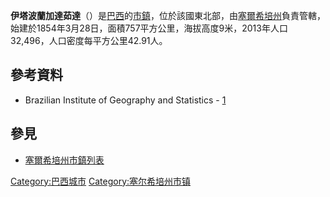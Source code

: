 {{coord|10|59|52|S|37|18|39|W|scale:30000|display=title}}

'''伊塔波蘭加達茹達'''（{{lang-pt|Itaporanga d'Ajuda}}）是[[巴西|巴西]]的[[市鎮_(巴西)|市鎮]]，位於該國東北部，由[[塞爾希培州|塞爾希培州]]負責管轄，始建於1854年3月28日，面積757平方公里，海拔高度9米，2013年人口32,496，人口密度每平方公里42.91人。

==參考資料==
*Brazilian Institute of Geography and Statistics - [https://web.archive.org/web/20080611095922/http://www.ibge.gov.br/cidadesat/default.php]

== 參見 ==
*[[塞爾希培州市鎮列表|塞爾希培州市鎮列表]]

{{Brazil-geo-stub}}
{{塞爾希培州市鎮}}
[[Category:巴西城市|Category:巴西城市]]
[[Category:塞尔希培州市镇|Category:塞尔希培州市镇]]